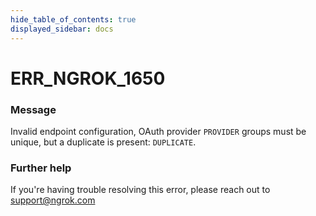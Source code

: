 ```yaml
---
hide_table_of_contents: true
displayed_sidebar: docs
---
```



# ERR_NGROK_1650

### Message

Invalid endpoint configuration, OAuth provider `PROVIDER` groups must be unique, but a duplicate is present: `DUPLICATE`.

<ErrorDetails error="err_ngrok_1650" />

### Further help

If you're having trouble resolving this error, please reach out to [support@ngrok.com](mailto:support@ngrok.com?subject=Help%20with%20ERR_NGROK_1650)
